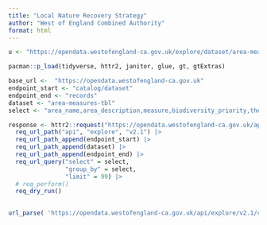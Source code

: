 ```yaml
---
title: "Local Nature Recovery Strategy"
author: "West of England Combined Authority"
format: html
---
```


```r

u <- "https://opendata.westofengland-ca.gov.uk/explore/dataset/area-measures-tbl/"

pacman::p_load(tidyverse, httr2, janitor, glue, gt, gtExtras)

```


```r

base_url <-  "https://opendata.westofengland-ca.gov.uk"
endpoint_start <- "catalog/dataset"
endpoint_end <- "records"
dataset <- "area-measures-tbl"
select <- "area_name,area_description,measure,biodiversity_priority,theme,stakeholder,core_supplementary,measure_type"


```

```r

response <- httr2::request("https://opendata.westofengland-ca.gov.uk/api/explore/v2.1") |> 
  req_url_path("api", "explore", "v2.1") |> 
  req_url_path_append(endpoint_start) |> 
  req_url_path_append(dataset) |>
  req_url_path_append(endpoint_end) |>
  req_url_query("select" = select,
                "group_by" = select,
                "limit" = 99) |>
  # req_perform()
  req_dry_run()
  
```



```r
url_parse( 'https://opendata.westofengland-ca.gov.uk/api/explore/v2.1/catalog/datasets/area-measures-tbl/records?select=area_name%2C%20area_description%2C%20measure%2C%20biodiversity_priority%2C%20theme%2C%20stakeholder%2C%20core_supplementary%2C%20measure_type&group_by=area_name%2C%20area_description%2C%20measure%2C%20biodiversity_priority%2C%20theme%2C%20stakeholder%2C%20core_supplementary%2C%20measure_type&limit=0&offset=0&timezone=UTC&include_links=false&include_app_metas=false')

```


